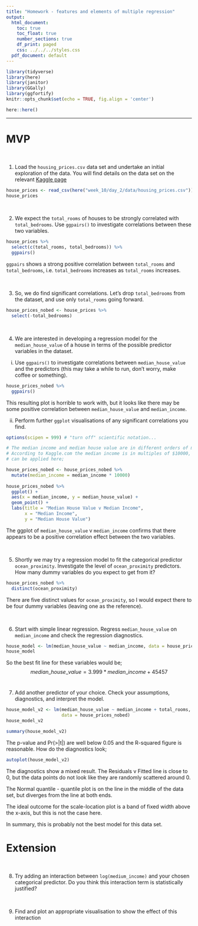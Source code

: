 ```yaml
---
title: "Homework - features and elements of multiple regression"
output:
  html_document:
    toc: true
    toc_float: true
    number_sections: true
    df_print: paged
    css: ../../../styles.css
  pdf_document: default
---
```


```r
library(tidyverse)
library(here)
library(janitor)
library(GGally)
library(ggfortify)
knitr::opts_chunk$set(echo = TRUE, fig.align = 'center')

```

```r
here::here()
```



<hr>

# MVP

<br>

1. Load the `housing_prices.csv` data set and undertake an initial exploration of the data. You will find details on the data set on the relevant [Kaggle page](https://www.kaggle.com/camnugent/california-housing-prices)


```r
house_prices <- read_csv(here("week_10/day_2/data/housing_prices.csv")) %>% clean_names()
house_prices
```


<br>

2. We expect the `total_rooms` of houses to be strongly correlated with `total_bedrooms`. Use `ggpairs()` to investigate correlations between these two variables.

```r
house_prices %>% 
  select(c(total_rooms, total_bedrooms)) %>% 
  ggpairs()
```


`ggpairs` shows a strong positive correlation between `total_rooms` and
`total_bedrooms`, i.e. `total_bedrooms` increases as `total_rooms` increases.

<br> 

3. So, we do find significant correlations. Let's drop `total_bedrooms` from the dataset, and use only `total_rooms` going forward.

```r
house_prices_nobed <- house_prices %>% 
  select(-total_bedrooms)
```


<br>

4. We are interested in developing a regression model for the `median_house_value` of a house in terms of the possible predictor variables in the dataset. 

  i. Use `ggpairs()` to investigate correlations between `median_house_value` and the predictors (this may take a while to run, don't worry, make coffee or something).
  
  
```r
house_prices_nobed %>% 
  ggpairs()
```
  This resulting plot is horrible to work with, but it looks like there may be 
  some positive correlation between `median_house_value` and `median_income`.

  ii. Perform further `ggplot` visualisations of any significant correlations you find.

```r
options(scipen = 999) # "turn off" scientific notation...

# The median income and median house value are in different orders of magnitude.
# According to Kaggle.com the median income is in multiples of $10000, so that
# can be applied here;

house_prices_nobed <- house_prices_nobed %>% 
  mutate(median_income = median_income * 10000) 
  
house_prices_nobed %>%   
  ggplot() +
  aes(x = median_income, y = median_house_value) +
  geom_point() +
  labs(title = "Median House Value v Median Income",
       x = "Median Income",
       y = "Median House Value")
```

The ggplot of `median_house_value` v `median_income` confirms that there appears 
to be a positive correlation effect between the two variables.



<br>

5. Shortly we may try a regression model to fit the categorical predictor `ocean_proximity`. Investigate the level of `ocean_proximity` predictors. How many dummy variables do you expect to get from it?



```r
house_prices_nobed %>% 
  distinct(ocean_proximity)
```

There are five distinct values for `ocean_proximity`, so I would expect there to
be four dummy variables (leaving one as the reference).
    
<br>
 
6. Start with simple linear regression. Regress `median_house_value` on `median_income` and check the regression diagnostics.

```r
house_model <- lm(median_house_value ~ median_income, data = house_prices_nobed)
house_model
```

So the best fit line for these variables would be;
$${median\_house\_value} = 3.999 * {median\_income} + 45457$$
<br> 

7. Add another predictor of your choice. Check your assumptions, diagnostics, and interpret the model.

```r
house_model_v2 <- lm(median_house_value ~ median_income + total_rooms, 
                     data = house_prices_nobed)
house_model_v2
```

```r
summary(house_model_v2)
```

The p-value and Pr(>|t|) are well below 0.05 and the R-squared figure is 
reasonable.  How do the diagnostics look;


```r
autoplot(house_model_v2)
```

The diagnostics show a mixed result.  The Residuals v Fitted line is close to 0, 
but the data points do not look like they are randomly scattered around 0.

The Normal quantile - quantile plot is on the line in the middle of the data set,
but diverges from the line at both ends.

The ideal outcome for the scale-location plot is a band of fixed width above the 
x-axis, but this is not the case here.

In summary, this is probably not the best model for this data set.

# Extension
    
<br>

8. Try adding an interaction between `log(medium_income)` and your chosen categorical predictor. Do you think this interaction term is statistically justified?



<br>

9. Find and plot an appropriate visualisation to show the effect of this interaction



